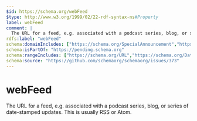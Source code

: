 ```yaml
---
$id: https://schema.org/webFeed
$type: http://www.w3.org/1999/02/22-rdf-syntax-ns#Property
label: webFeed
comment: |
  The URL for a feed, e.g. associated with a podcast series, blog, or series of date-stamped updates. This is usually RSS or Atom.
rdfs:label: "webFeed"
schema:domainIncludes: ["https://schema.org/SpecialAnnouncement","https://schema.org/PodcastSeries"]
schema:isPartOf: "https://pending.schema.org"
schema:rangeIncludes: ["https://schema.org/URL","https://schema.org/DataFeed"]
schema:source: "https://github.com/schemaorg/schemaorg/issues/373"
---
```


# webFeed

The URL for a feed, e.g. associated with a podcast series, blog, or series of date-stamped updates. This is usually RSS or Atom.


